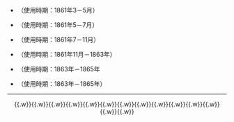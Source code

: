 *{{CSA-Mar 61}} {{tl|CSA-Mar 61}}（使用時期：1861年3－5月）
*{{CSA-May 61}} {{tl|CSA-May 61}}（使用時期：1861年5－7月）
*{{CSA-Jul 61}} {{tl|CSA-Jul 61}}（使用時期：1861年7－11月）
*{{CSA-Nov 61}} {{tl|CSA-Nov 61}}（使用時期：1861年11月－1863年）
*{{CSA-1863}} {{tl|CSA-1863}}（使用時期：1863年－1865年
*{{CSA}} {{tl|CSA}}（使用時期：1863年－1865年）
----
<center>{{tl|CHN-all}}{{.w}}{{tl|ROC-all}}{{.w}}{{tl|TWN-all}}{{.w}}{{tl|HKG-all}}{{.w}}{{tl|MAC-all}}{{.w}}{{tl|MNG-all}}{{.w}}{{tl|MMR-all}}{{.w}}{{tl|MOZ-all}}{{.w}}{{tl|KOR-all}}{{.w}}{{tl|VNM-all}}{{.w}}{{tl|POR-all}}{{.w}}{{tl|ZAF-all}}{{.w}}{{tl|KHM-all}}{{.w}}{{tl|NAM-all}}{{.w}}{{tl|CSA-all}}</center>

<noinclude>{{Documentation}}</noinclude>